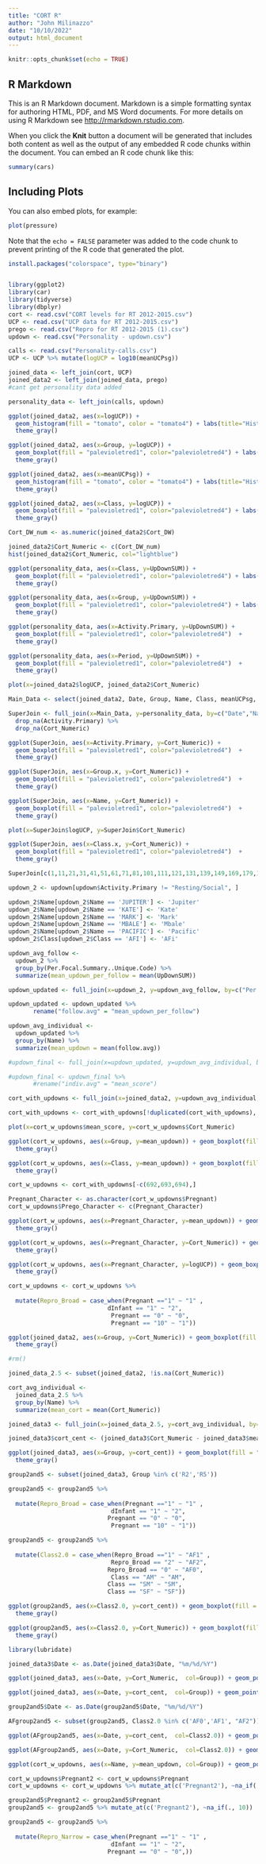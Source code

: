 ```yaml
---
title: "CORT R"
author: "John Milinazzo"
date: "10/10/2022"
output: html_document
---
```


```r
knitr::opts_chunk$set(echo = TRUE)
```

## R Markdown

This is an R Markdown document. Markdown is a simple formatting syntax for authoring HTML, PDF, and MS Word documents. For more details on using R Markdown see <http://rmarkdown.rstudio.com>.

When you click the **Knit** button a document will be generated that includes both content as well as the output of any embedded R code chunks within the document. You can embed an R code chunk like this:

```r
summary(cars)
```

## Including Plots

You can also embed plots, for example:

```r
plot(pressure)
```

Note that the `echo = FALSE` parameter was added to the code chunk to prevent printing of the R code that generated the plot.


```r
install.packages("colorspace", type="binary")


library(ggplot2)
library(car)
library(tidyverse)
library(dbplyr)
cort <- read.csv("CORT levels for RT 2012-2015.csv")
UCP <- read.csv("UCP data for RT 2012-2015.csv")
prego <- read.csv("Repro for RT 2012-2015 (1).csv")
updown <- read.csv("Personality - updown.csv")
```


```r
calls <- read.csv("Personality-calls.csv")
UCP <- UCP %>% mutate(logUCP = log10(meanUCPsg)) 
```


```r
joined_data <- left_join(cort, UCP)
joined_data2 <- left_join(joined_data, prego)
#cant get personality data added
```
```r
personality_data <- left_join(calls, updown)
```
```r

ggplot(joined_data2, aes(x=logUCP)) + 
  geom_histogram(fill = "tomato", color = "tomato4") + labs(title="Histogram of Log UCP") +
  theme_gray()

ggplot(joined_data2, aes(x=Group, y=logUCP)) + 
  geom_boxplot(fill = "palevioletred1", color="palevioletred4") + labs(title="Log UCP Level per Group",x="Group", y = "Log of UCP") +
  theme_gray()
```
```r
ggplot(joined_data2, aes(x=meanUCPsg)) + 
  geom_histogram(fill = "tomato", color = "tomato4") + labs(title="Histogram of UCP sg") +
  theme_gray()
```
```r
ggplot(joined_data2, aes(x=Class, y=logUCP)) + 
  geom_boxplot(fill = "palevioletred1", color="palevioletred4") + labs(title="Log UCP Level per Group",x="Class", y = "Log of UCP") +
  theme_gray()
```
```r
Cort_DW_num <- as.numeric(joined_data2$Cort_DW)
```
```r
joined_data2$Cort_Numeric <- c(Cort_DW_num)
hist(joined_data2$Cort_Numeric, col="lightblue")
```
```r
ggplot(personality_data, aes(x=Class, y=UpDownSUM)) + 
  geom_boxplot(fill = "palevioletred1", color="palevioletred4") + labs(title="UpDowns by Class",x="Class", y = "Sum of Updowns") +
  theme_gray()
```
```r
ggplot(personality_data, aes(x=Group, y=UpDownSUM)) + 
  geom_boxplot(fill = "palevioletred1", color="palevioletred4") + labs(title="UpDowns by Group",x="Group", y = "Sum of Updowns") +
  theme_gray()
```
```r
ggplot(personality_data, aes(x=Activity.Primary, y=UpDownSUM)) + 
  geom_boxplot(fill = "palevioletred1", color="palevioletred4")  +
  theme_gray()
```
```r
ggplot(personality_data, aes(x=Period, y=UpDownSUM)) + 
  geom_boxplot(fill = "palevioletred1", color="palevioletred4")  +
  theme_gray()
```


```r
plot(x=joined_data2$logUCP, joined_data2$Cort_Numeric)
```
```r
Main_Data <- select(joined_data2, Date, Group, Name, Class, meanUCPsg, logUCP, dInfant, Pregnant, Cort_Numeric)
```
```r
SuperJoin <- full_join(x=Main_Data, y=personality_data, by=c("Date","Name"))%>%
  drop_na(Activity.Primary) %>% 
  drop_na(Cort_Numeric)
```
```r
ggplot(SuperJoin, aes(x=Activity.Primary, y=Cort_Numeric)) + 
  geom_boxplot(fill = "palevioletred1", color="palevioletred4")  +
  theme_gray()
```

```r
ggplot(SuperJoin, aes(x=Group.x, y=Cort_Numeric)) + 
  geom_boxplot(fill = "palevioletred1", color="palevioletred4")  +
  theme_gray()
```

```r
ggplot(SuperJoin, aes(x=Name, y=Cort_Numeric)) + 
  geom_boxplot(fill = "palevioletred1", color="palevioletred4")  +
  theme_gray()
```
```r
plot(x=SuperJoin$logUCP, y=SuperJoin$Cort_Numeric)
```



```r
ggplot(SuperJoin, aes(x=Class.x, y=Cort_Numeric)) + 
  geom_boxplot(fill = "palevioletred1", color="palevioletred4")  +
  theme_gray()
```
```r
SuperJoin[c(1,11,21,31,41,51,61,71,81,101,111,121,131,139,149,169,179,189,199,209,229,239,249,259,269,279,289,299,309,319,329,339,349,353), ]
```
```r
updown_2 <- updown[updown$Activity.Primary != "Resting/Social", ]

```

```r
updown_2$Name[updown_2$Name == 'JUPITER'] <- 'Jupiter'
updown_2$Name[updown_2$Name == 'KATE'] <- 'Kate'
updown_2$Name[updown_2$Name == 'MARK'] <- 'Mark'
updown_2$Name[updown_2$Name == 'MBALE'] <- 'Mbale'
updown_2$Name[updown_2$Name == 'PACIFIC'] <- 'Pacific'
updown_2$Class[updown_2$Class == 'AFI'] <- 'AFi'
```


```r
updown_avg_follow <- 
  updown_2 %>%
  group_by(Per.Focal.Summary..Unique.Code) %>%
  summarize(mean_updown_per_follow = mean(UpDownSUM))
```

```r
updown_updated <- full_join(x=updown_2, y=updown_avg_follow, by=c("Per.Focal.Summary..Unique.Code"))
```

```r
updown_updated <- updown_updated %>% 
       rename("follow.avg" = "mean_updown_per_follow")
```


```r
updown_avg_individual <- 
  updown_updated %>%
  group_by(Name) %>%
  summarize(mean_updown = mean(follow.avg))
```

```r
#updown_final <- full_join(x=updown_updated, y=updown_avg_individual, by=c("Name"))
```

```r
#updown_final <- updown_final %>% 
       #rename("indiv.avg" = "mean_score")
```
```r
cort_with_updowns <- full_join(x=joined_data2, y=updown_avg_individual, by=c("Name"))
```
```r
cort_with_updowns <- cort_with_updowns[!duplicated(cort_with_updowns), ]

```

```r
plot(x=cort_w_updowns$mean_score, y=cort_w_updowns$Cort_Numeric)
```

```r
ggplot(cort_w_updowns, aes(x=Group, y=mean_updown)) + geom_boxplot(fill = "palevioletred1", color="palevioletred4")  +
  theme_gray()
```
```r
ggplot(cort_w_updowns, aes(x=Class, y=mean_updown)) + geom_boxplot(fill = "palevioletred1", color="palevioletred4")  +
  theme_gray()
```

```r
cort_w_updowns <- cort_with_updowns[-c(692,693,694),]
```

```r
Pregnant_Character <- as.character(cort_w_updowns$Pregnant)
cort_w_updowns$Prego_Character <- c(Pregnant_Character)
```

```r
ggplot(cort_w_updowns, aes(x=Pregnant_Character, y=mean_updown)) + geom_boxplot(fill = "palevioletred1", color="palevioletred4")  +
  theme_gray()
```
```r
ggplot(cort_w_updowns, aes(x=Pregnant_Character, y=Cort_Numeric)) + geom_boxplot(fill = "palevioletred1", color="palevioletred4")  +
  theme_gray()
```
```r
ggplot(cort_w_updowns, aes(x=Pregnant_Character, y=logUCP)) + geom_boxplot(fill = "palevioletred1", color="palevioletred4")  +
  theme_gray()
```
            
```r

cort_w_updowns <- cort_w_updowns %>% 
  
  mutate(Repro_Broad = case_when(Pregnant =="1" ~ "1" ,
                            dInfant == "1" ~ "2",
                             Pregnant == "0" ~ "0",
                             Pregnant == "10" ~ "1")) 
```

```r
ggplot(joined_data2, aes(x=Group, y=Cort_Numeric)) + geom_boxplot(fill = "darkolivegreen3", color="darkolivegreen4")  +
  theme_gray()

```
```r
#rm()
```


```r
joined_data_2.5 <- subset(joined_data2, !is.na(Cort_Numeric))
```


```r
cort_avg_individual <- 
  joined_data_2.5 %>%
  group_by(Name) %>%
  summarize(mean_cort = mean(Cort_Numeric))
```

```r
joined_data3 <- full_join(x=joined_data_2.5, y=cort_avg_individual, by=c("Name"))
```

```r
joined_data3$cort_cent <- (joined_data3$Cort_Numeric - joined_data3$mean_cort)
```

```r
ggplot(joined_data3, aes(x=Group, y=cort_cent)) + geom_boxplot(fill = "darkolivegreen3", color="darkolivegreen4")  +
  theme_gray()
```

```r
group2and5 <- subset(joined_data3, Group %in% c('R2','R5'))
```

```r
group2and5 <- group2and5 %>% 
  
  mutate(Repro_Broad = case_when(Pregnant =="1" ~ "1" ,
                             dInfant == "1" ~ "2",
                            Pregnant == "0" ~ "0",
                             Pregnant == "10" ~ "1"))
```

```r
group2and5 <- group2and5 %>% 
  
  mutate(Class2.0 = case_when(Repro_Broad =="1" ~ "AF1" ,
                             Repro_Broad == "2" ~ "AF2",
                            Repro_Broad == "0" ~ "AF0",
                             Class == "AM" ~ "AM",
                            Class == "SM" ~ "SM",
                            Class == "SF" ~ "SF"))
```

```r
ggplot(group2and5, aes(x=Class2.0, y=cort_cent)) + geom_boxplot(fill = "darkolivegreen3", color="darkolivegreen4")  +
  theme_gray()
```
```r
ggplot(group2and5, aes(x=Class2.0, y=Cort_Numeric)) + geom_boxplot(fill = "darkolivegreen3", color="darkolivegreen4")  +
  theme_gray()
```
```r
library(lubridate)
```

```r
joined_data3$Date <- as.Date(joined_data3$Date, "%m/%d/%Y")

```


```r
ggplot(joined_data3, aes(x=Date, y=Cort_Numeric,  col=Group)) + geom_point(shape=16, size=1.75, alpha=0.6) + theme_minimal() + geom_smooth(method = loess, alpha=0.2, se=FALSE)

```
```r
ggplot(joined_data3, aes(x=Date, y=cort_cent,  col=Group)) + geom_point(shape=16, size=1.75, alpha=0.6) + theme_minimal() + geom_smooth(method = loess, alpha=0.2, se=FALSE)
```
```r
group2and5$Date <- as.Date(group2and5$Date, "%m/%d/%Y")

```

```r
AFgroup2and5 <- subset(group2and5, Class2.0 %in% c('AF0','AF1', "AF2"))
```


```r
ggplot(AFgroup2and5, aes(x=Date, y=cort_cent,  col=Class2.0)) + geom_point(shape=16, size=1.75, alpha=0.6) + theme_minimal() + geom_smooth(method = loess, alpha=0.2, se=FALSE)
```
```r
ggplot(AFgroup2and5, aes(x=Date, y=Cort_Numeric,  col=Class2.0)) + geom_point(shape=16, size=1.75, alpha=0.6) + theme_minimal() + geom_smooth(method = loess, alpha=0.2, se=FALSE)
```

```r
ggplot(cort_w_updowns, aes(x=Name, y=mean_updown, col=Group)) + geom_point(shape=16, size=1.75, alpha=0.6) + theme_minimal() + theme(axis.text.x = element_text(angle = 45, vjust = 1, hjust=1, size=3))
```
```r
cort_w_updowns$Pregnant2 <- cort_w_updowns$Pregnant  
cort_w_updowns <- cort_w_updowns %>% mutate_at(c('Pregnant2'), ~na_if(., 10))
```

```r
group2and5$Pregnant2 <- group2and5$Pregnant  
group2and5 <- group2and5 %>% mutate_at(c('Pregnant2'), ~na_if(., 10))
```


```r
group2and5 <- group2and5 %>% 
  
  mutate(Repro_Narrow = case_when(Pregnant =="1" ~ "1" ,
                             dInfant == "1" ~ "2",
                            Pregnant == "0" ~ "0",))
```

```r

```

